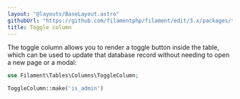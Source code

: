 ```yaml
---
layout: "@layouts/BaseLayout.astro"
githubUrl: "https://github.com/filamentphp/filament/edit/3.x/packages/tables/docs/03-columns/10-toggle.md"
title: Toggle column
---
```


The toggle column allows you to render a toggle button inside the table, which can be used to update that database record without needing to open a new page or a modal:

```php
use Filament\Tables\Columns\ToggleColumn;

ToggleColumn::make('is_admin')
```
